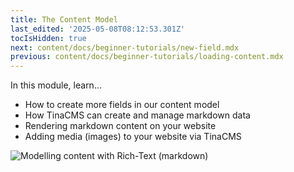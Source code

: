 ```yaml
---
title: The Content Model
last_edited: '2025-05-08T08:12:53.301Z'
tocIsHidden: true
next: content/docs/beginner-tutorials/new-field.mdx
previous: content/docs/beginner-tutorials/loading-content.mdx
---
```


In this module, learn...

* How to create more fields in our content model
* How TinaCMS can create and manage markdown data
* Rendering markdown content on your website
* Adding media (images) to your website via TinaCMS

![](/img/docs/basic-editor.png "Modelling content with Rich-Text (markdown)")
